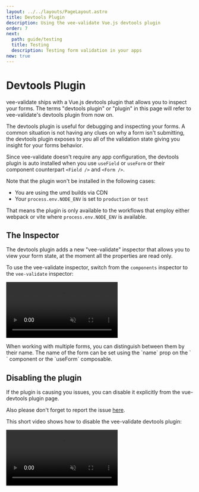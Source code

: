```yaml
---
layout: ../../layouts/PageLayout.astro
title: Devtools Plugin
description: Using the vee-validate Vue.js devtools plugin
order: 7
next:
  path: guide/testing
  title: Testing
  description: Testing form validation in your apps
new: true
---
```



# Devtools Plugin <DocBadge title="v4.5" />

vee-validate ships with a Vue.js devtools plugin that allows you to inspect your forms. The terms "devtools plugin" or "plugin" in this page will refer to vee-validate's devtools plugin from now on.

The devtools plugin is useful for debugging and inspecting your forms. A common situation is not having any clues on why a form isn't submitting, the devtools plugin exposes to you all of the validation state giving you insight for your forms behavior.

Since vee-validate doesn't require any app configuration, the devtools plugin is auto installed when you use `useField` or `useForm` or their component counterpart `<Field />` and `<Form />`.

<DocTip type="warn">

Note that the plugin won't be installed in the following cases:

- You are using the umd builds via CDN
- Your `process.env.NODE_ENV` is set to `production` or `test`

That means the plugin is only available to the workflows that employ either webpack or vite where `process.env.NODE_ENV` is available.

</DocTip>

## The Inspector

The devtools plugin adds a new "vee-validate" inspector that allows you to view your form state, at the moment all the properties are read only.

To use the vee-validate inspector, switch from the `components` inspector to the `vee-validate` inspector:

<video src="/v4/video/inspector.mp4" autoplay muted loop loading="lazy"></video>

<DocTip type="tip" title="Form Name">
When working with multiple forms, you can distinguish between them by their name. The name of the form can be set using the `name` prop on the `<Form />` component or the `useForm` composable.
</DocTip>

## Disabling the plugin

If the plugin is causing you issues, you can disable it explicitly from the vue-devtools plugin page.

Also please don't forget to report the issue [here](https://github.com/logaretm/vee-validate/issues/new?assignees=&labels=&template=bug_report.yaml).

This short video shows how to disable the vee-validate devtools plugin:

<video src="/v4/video/disable-plugin.mp4" autoplay muted loop loading="lazy"></video>

